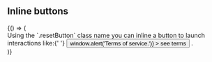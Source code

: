 

<Meta title="Examples/Alignment" />

## Inline buttons

<Preview>
  <Story name="Inline buttons">
    {() => (
      <div>
        Using the `.resetButton` class name you can inline a button to launch interactions
        like:{' '}
        <button
          className="resetButton type--link"
          onClick={() => window.alert('Terms of service.')}
        >
          see terms
        </button>
        .
      </div>
    )}
  </Story>
</Preview>
